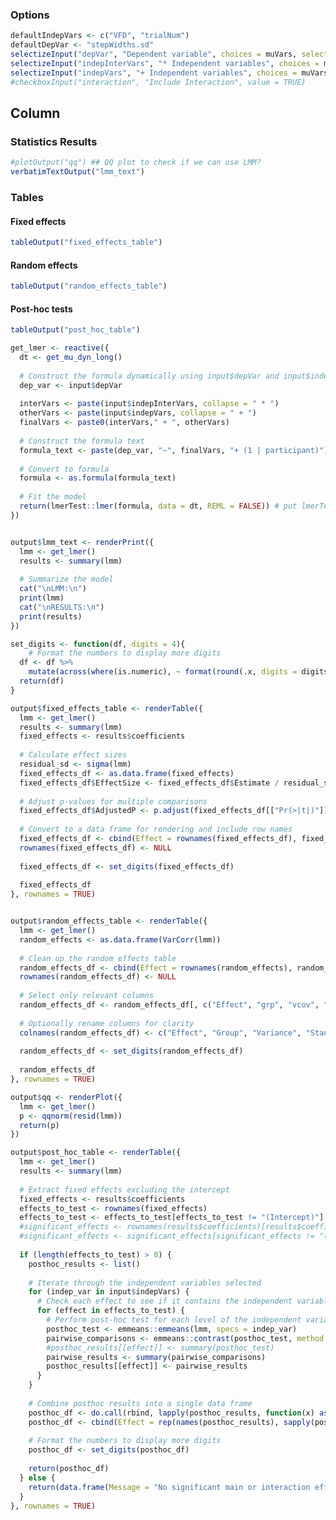### Options

```r
defaultIndepVars <- c("VFD", "trialNum")
defaultDepVar <- "stepWidths.sd"
selectizeInput("depVar", "Dependent variable", choices = muVars, selected = defaultDepVar, multiple = FALSE)
selectizeInput("indepInterVars", "* Independent variables", choices = muVars, selected = defaultIndepVars, multiple = TRUE)
selectizeInput("indepVars", "+ Independent variables", choices = muVars, selected = defaultIndepVars, multiple = TRUE)
#checkboxInput("interaction", "Include Interaction", value = TRUE)
```

Column
--------------------------------------------

### Statistics Results  {data-height=500}
```r
#plotOutput("qq") ## QQ plot to check if we can use LMM?
verbatimTextOutput("lmm_text")
```
### Tables

#### Fixed effects {data-height=500}
```r
tableOutput("fixed_effects_table")
```

#### Random effects {data-height=500}
```r
tableOutput("random_effects_table")
```

#### Post-hoc tests {data-height=500}
```r
tableOutput("post_hoc_table")
```

```r
get_lmer <- reactive({
  dt <- get_mu_dyn_long()
  
  # Construct the formula dynamically using input$depVar and input$indepVars
  dep_var <- input$depVar
  
  interVars <- paste(input$indepInterVars, collapse = " * ") 
  otherVars <- paste(input$indepVars, collapse = " + ")
  finalVars <- paste0(interVars," + ", otherVars)
  
  # Construct the formula text
  formula_text <- paste(dep_var, "~", finalVars, "+ (1 | participant)")
  
  # Convert to formula
  formula <- as.formula(formula_text)
  
  # Fit the model
  return(lmerTest::lmer(formula, data = dt, REML = FALSE)) # put lmerTest:: in front to get p values.
})


output$lmm_text <- renderPrint({
  lmm <- get_lmer()
  results <- summary(lmm)
  
  # Summarize the model
  cat("\nLMM:\n")
  print(lmm)
  cat("\nRESULTS:\n")
  print(results)
})

set_digits <- function(df, digits = 4){
    # Format the numbers to display more digits
  df <- df %>%
    mutate(across(where(is.numeric), ~ format(round(.x, digits = digits), nsmall = digits)))
  return(df)
}

output$fixed_effects_table <- renderTable({
  lmm <- get_lmer()
  results <- summary(lmm)
  fixed_effects <- results$coefficients
  
  # Calculate effect sizes
  residual_sd <- sigma(lmm)
  fixed_effects_df <- as.data.frame(fixed_effects)
  fixed_effects_df$EffectSize <- fixed_effects_df$Estimate / residual_sd
  
  # Adjust p-values for multiple comparisons
  fixed_effects_df$AdjustedP <- p.adjust(fixed_effects_df[["Pr(>|t|)"]], method = "bonferroni") # holm
  
  # Convert to a data frame for rendering and include row names
  fixed_effects_df <- cbind(Effect = rownames(fixed_effects_df), fixed_effects_df)
  rownames(fixed_effects_df) <- NULL
  
  fixed_effects_df <- set_digits(fixed_effects_df)
  
  fixed_effects_df
}, rownames = TRUE)


output$random_effects_table <- renderTable({
  lmm <- get_lmer()
  random_effects <- as.data.frame(VarCorr(lmm))
  
  # Clean up the random effects table
  random_effects_df <- cbind(Effect = rownames(random_effects), random_effects)
  rownames(random_effects_df) <- NULL
  
  # Select only relevant columns
  random_effects_df <- random_effects_df[, c("Effect", "grp", "vcov", "sdcor")]
  
  # Optionally rename columns for clarity
  colnames(random_effects_df) <- c("Effect", "Group", "Variance", "Standard Deviation")
  
  random_effects_df <- set_digits(random_effects_df)
  
  random_effects_df
}, rownames = TRUE)

output$qq <- renderPlot({
  lmm <- get_lmer()
  p <- qqnorm(resid(lmm))
  return(p)
})

output$post_hoc_table <- renderTable({
  lmm <- get_lmer()
  results <- summary(lmm)
  
  # Extract fixed effects excluding the intercept
  fixed_effects <- results$coefficients
  effects_to_test <- rownames(fixed_effects)
  effects_to_test <- effects_to_test[effects_to_test != "(Intercept)"]
  #significant_effects <- rownames(results$coefficients)[results$coefficients[, "Pr(>|t|)"] < 0.05]
  #significant_effects <- significant_effects[significant_effects != "(Intercept)"]
  
  if (length(effects_to_test) > 0) {
    posthoc_results <- list()
    
    # Iterate through the independent variables selected
    for (indep_var in input$indepVars) {
      # Check each effect to see if it contains the independent variable (handle interactions)
      for (effect in effects_to_test) {
        # Perform post-hoc test for each level of the independent variable
        posthoc_test <- emmeans::emmeans(lmm, specs = indep_var)
        pairwise_comparisons <- emmeans::contrast(posthoc_test, method = "pairwise") # side = ">" --> check only one side
        #posthoc_results[[effect]] <- summary(posthoc_test)
        pairwise_results <- summary(pairwise_comparisons)
        posthoc_results[[effect]] <- pairwise_results
      }
    }
    
    # Combine posthoc results into a single data frame
    posthoc_df <- do.call(rbind, lapply(posthoc_results, function(x) as.data.frame(x)))
    posthoc_df <- cbind(Effect = rep(names(posthoc_results), sapply(posthoc_results, nrow)), posthoc_df)
    
    # Format the numbers to display more digits
    posthoc_df <- set_digits(posthoc_df)
    
    return(posthoc_df)
  } else {
    return(data.frame(Message = "No significant main or interaction effects found."))
  }
}, rownames = TRUE)

```
